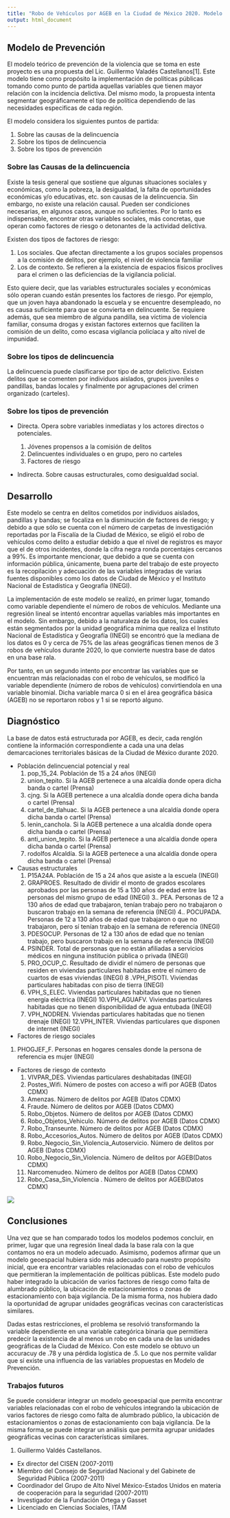```yaml
---
title: "Robo de Vehículos por AGEB en la Ciudad de México 2020. Modelo de Prevención"
output: html_document
---
```




## Modelo de Prevención 

El modelo teórico de prevención de la violencia que se toma en este proyecto es una propuesta del Lic. Guillermo Valadés Castellanos[1]. Este modelo tiene como propósito la implementación de políticas públicas tomando como punto de partida aquellas variables que tienen mayor relación con la incidencia delictiva. Del mismo modo, la propuesta intenta segmentar geográficamente el tipo de política dependiendo de las necesidades especificas de cada región.

El modelo considera los siguientes puntos de partida:

1. Sobre las causas de la delincuencia
2. Sobre los tipos de delincuencia
3. Sobre los tipos de prevención

### Sobre las Causas de la delincuencia

Existe la tesis general que sostiene que algunas situaciones sociales y económicas, como la pobreza, la desigualdad, la falta de oportunidades económicas y/o educativas, etc. son causas de la delincuencia. Sin embargo, no existe una relación causal. Pueden ser condiciones necesarias, en algunos casos, aunque no suficientes. Por lo tanto es indispensable, encontrar otras variables sociales, más concretas, que operan como factores de riesgo o detonantes de la actividad delictiva.

Existen dos tipos de factores de riesgo:

1. Los sociales. Que afectan directamente a los grupos sociales propensos a la comisión de delitos, por ejemplo, el nivel de violencia familiar
2. Los de contexto. Se refieren a la existencia de espacios físicos proclives para el crimen o las deficiencias de la vigilancia policial.

Esto quiere decir, que las variables estructurales sociales y económicas sólo operan cuando están presentes los factores de riesgo. Por ejemplo, que un joven haya abandonado la escuela y se encuentre desempleado, no es causa suficiente para que se convierta en delincuente. Se requiere además, que sea miembro de alguna pandilla, sea víctima de violencia familiar, consuma drogas y existan factores externos que faciliten la comisión de un delito, como escasa vigilancia policíaca y alto nivel de impunidad.

### Sobre los tipos de delincuencia

La delincuencia puede clasificarse por tipo de actor delictivo. Existen delitos que se comenten por individuos aislados, grupos juveniles o pandillas, bandas locales y finalmente por agrupaciones del crimen organizado (carteles).


### Sobre los tipos de prevención

* Directa. Opera sobre variables inmediatas y los actores directos o potenciales.

    1. Jóvenes propensos a la comisión de delitos
    2. Delincuentes individuales o en grupo, pero no carteles
    3. Factores de riesgo

* Indirecta. Sobre causas estructurales, como desigualdad social.

## Desarrollo

Este modelo se centra en delitos cometidos por individuos aislados, pandillas y bandas; se focaliza en la disminución de factores de riesgo; y debido a que sólo se cuenta con el número de carpetas de investigación reportadas por la Fiscalía de la Ciudad de México, se eligió el robo de vehículos como delito a estudiar debido a que el nivel de registros es mayor que el de otros incidentes, donde la cifra negra ronda porcentajes cercanos a 99%. Es importante mencionar, que debido a que se cuenta con información pública, únicamente, buena parte del trabajo de este proyecto es la recopilación y adecuación de las variables integradas de varias fuentes disponibles como los datos de Ciudad de México y el Instituto Nacional de Estadística y Geografía (INEGI).

La implementación de este modelo se realizó, en primer lugar, tomando como variable dependiente el número de robos de vehículos. Mediante una regresión lineal se intentó encontrar aquellas variables más importantes en el modelo. Sin embargo, debido a la naturaleza de los datos, los cuales están segmentados por la unidad geográfica mínima que realiza el Instituto Nacional de Estadística y Geografía (INEGI) se encontró que la mediana de los datos es 0 y cerca de 75% de las aŕeas geográficas tienen menos de 3 robos de vehículos durante 2020, lo que convierte nuestra base de datos en una base rala.

Por tanto, en un segundo intento por encontrar las variables que se encuentran más relacionadas con el robo de vehículos, se modificó la variable dependiente (número de robos de vehículos) convirtiendola en una variable binomial. Dicha variable marca 0 si en el área geográfica básica (AGEB) no se reportaron robos y 1 si se reportó alguno.


## Diagnóstico
La base de datos está estructurada por AGEB, es decir, cada renglón contiene la información correspondiente a cada una una delas demarcaciones territoriales básicas de la Ciudad de México durante 2020.

* Población delincuencial potencial y real
  1. pop_15_24. Población de 15 a 24 años (INEGI)
  2. union_tepito. Si la AGEB pertenece a una alcaldía donde opera dicha banda o cartel (Prensa)
  3. cjng. Si la AGEB pertenece a una alcaldía donde opera dicha banda o cartel (Prensa)
  4. cartel_de_tlahuac. Si la AGEB pertenece a una alcaldía donde opera dicha banda o cartel (Prensa)
  5. lenin_canchola. Si la AGEB pertenece a una alcaldía donde opera dicha banda o cartel (Prensa)
  6. anti_union_tepito. Si la AGEB pertenece a una alcaldía donde opera dicha banda o cartel (Prensa)
  7. rodolfos Alcaldía. Si la AGEB pertenece a una alcaldía donde opera dicha banda o cartel (Prensa)

* Causas estructurales
  1. P15A24A. Población de 15 a 24 años que asiste a la escuela (INEGI)
  2. GRAPROES. Resultado de dividir el monto de grados escolares aprobados por las personas de 15 a 130 años de edad entre las personas del mismo grupo de edad (INEGI)
  3.. PEA. Personas de 12 a 130 años de edad que trabajaron, tenían trabajo pero no trabajaron o buscaron trabajo en la semana de referencia (INEGI)
  4.. POCUPADA. Personas de 12 a 130 años de edad que trabajaron o que no trabajaron, pero sí tenían trabajo en la semana de referencia (INEGI)
  5. PDESOCUP. Personas de 12 a 130 años de edad que no tenían trabajo, pero buscaron trabajo en la semana de referencia (INEGI)
  6. PSINDER. Total de personas que no están afiliadas a servicios médicos en ninguna institución pública o privada (INEGI)
  7. PRO_OCUP_C. Resultado de dividir el número de personas que residen en viviendas particulares habitadas entre el número de cuartos de esas viviendas (INEGI)
  8 .VPH_PISOTI. Viviendas particulares habitadas con piso de tierra (INEGI)
  9. VPH_S_ELEC. Viviendas particulares habitadas que no tienen energía eléctrica (INEGI)
  10.VPH_AGUAFV. Viviendas particulares habitadas que no tienen disponibilidad de agua entubada (INEGI)
  11. VPH_NODREN. Viviendas particulares habitadas que no tienen drenaje (INEGI)
  12.VPH_INTER. Viviendas particulares que disponen de internet (INEGI)


* Factores de riesgo sociales
1. PHOGJEF_F. Personas en hogares censales donde la persona de referencia es mujer (INEGI)

* Factores de riesgo de contexto
  1. VIVPAR_DES. Viviendas particulares deshabitadas (INEGI)
  2. Postes_Wifi. Número de postes con acceso a wifi por AGEB (Datos  CDMX)
  3. Amenzas. Número de delitos por AGEB (Datos CDMX)
  4. Fraude. Número de delitos por AGEB (Datos CDMX)
  5. Robo_Objetos. Número de delitos por AGEB (Datos CDMX)
  6. Robo_Objetos_Vehiculo. Número de delitos por AGEB (Datos CDMX)
  7. Robo_Transeunte. Número de delitos por AGEB (Datos CDMX)
  8. Robo_Accesorios_Autos. Número de delitos por AGEB (Datos CDMX)
  9. Robo_Negocio_Sin_Violencia_Autoservicio. Número de delitos por AGEB (Datos CDMX)
  10. Robo_Negocio_Sin_Violencia. Número de delitos por AGEB(Datos CDMX)
  11. Narcomenudeo. Número de delitos por AGEB (Datos CDMX)
  12. Robo_Casa_Sin_Violencia . Número de delitos por AGEB(Datos CDMX)

![](../images/Modelo2.png)

## Conclusiones

Una vez que se han comparado todos los modelos podemos concluir, en primer, lugar que una regresión lineal dada la base rala con la que contamos no era un modelo adecuado. Asimismo, podemos afirmar que un modelo geoespacial hubiera sido más adecuado para nuestro propósito inicial, que era encontrar variables relacionadas con el robo de vehículos que permitieran la implementación de políticas públicas. Este modelo pudo haber integrado la ubicación de varios factores de riesgo como falta de alumbrado público, la ubicación de estacionamientos o zonas de estacionamiento con baja vigilancia. De la misma forma, nos hubiera dado la oportunidad de agrupar unidades geográficas vecinas con características similares.

Dadas estas restricciones, el problema se resolvió transformando la variable dependiente en una variable categórica binaria que permitiera predecir la existencia de al menos un robo en cada una de las unidades geográficas de la Ciudad de México. Con este modelo se obtuvo un accuracuy de .78 y una pérdida logística de .5. Lo que nos permite validar que sí existe una influencia de las variables propuestas en Modelo de Prevención.


### Trabajos futuros
Se puede considerar integrar un modelo geoespacial que permita encontrar variables relacionadas con el robo de vehículos  integrando la ubicación de varios factores de riesgo como falta de alumbrado público, la ubicación de estacionamientos o zonas de estacionamiento con baja vigilancia. De la misma forma,se puede integrar un análisis que permita agrupar unidades geográficas vecinas con características similares.

1. Guillermo Valdés Castellanos.
 * Ex director del CISEN (2007-2011)
 * Miembro del Consejo de Seguridad Nacional y del Gabinete de Seguridad Pública (2007-2011)
 * Coordinador del Grupo de Alto Nivel México-Estados Unidos en materia de cooperación para la seguridad (2007-2011)
 * Investigador de la Fundación Ortega y Gasset
 * Licenciado en Ciencias Sociales, ITAM
